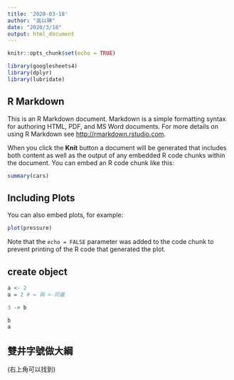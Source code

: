 ```yaml
---
title: '2020-03-18'
author: "高以琳"
date: "2020/3/18"
output: html_document
---
```


```r
knitr::opts_chunk$set(echo = TRUE)
```
```r
library(googlesheets4)
library(dplyr)
library(lubridate)
```

## R Markdown

This is an R Markdown document. Markdown is a simple formatting syntax for authoring HTML, PDF, and MS Word documents. For more details on using R Markdown see <http://rmarkdown.rstudio.com>.

When you click the **Knit** button a document will be generated that includes both content as well as the output of any embedded R code chunks within the document. You can embed an R code chunk like this:

```r
summary(cars)
```

## Including Plots

You can also embed plots, for example:

```r
plot(pressure)
```

Note that the `echo = FALSE` parameter was added to the code chunk to prevent printing of the R code that generated the plot.

## create object
```r
a <- 2
a = 2 # = 與 <-同義
```

```r
3 -> b
```

```r
b
a
```

## 雙井字號做大綱
(右上角可以找到)

```r

```
